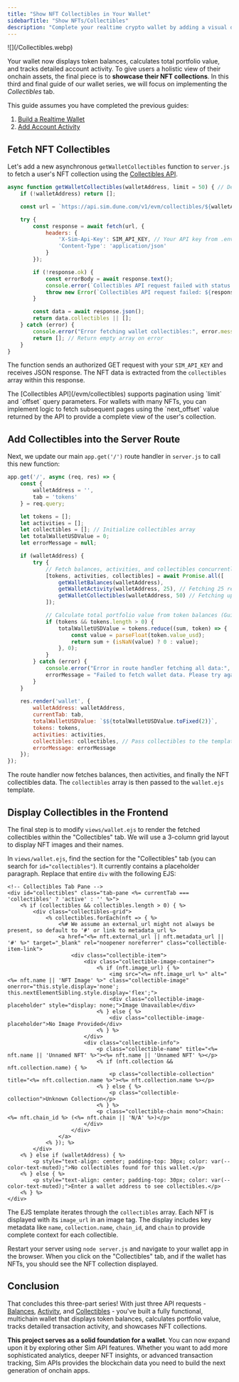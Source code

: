 ```yaml
---
title: "Show NFT Collectibles in Your Wallet"
sidebarTitle: "Show NFTs/Collectibles"
description: "Complete your realtime crypto wallet by adding a visual display of a user's NFT collection."
---
```


<Frame caption="The user's full NFT collection, with artwork and details, displayed in the 'Collectibles' tab.">
  ![](/Collectibles.webp)
</Frame>

Your wallet now displays token balances, calculates total portfolio value, and tracks detailed account activity.
To give users a holistic view of their onchain assets, the final piece is to **showcase their NFT collections**.
In this third and final guide of our wallet series, we will focus on implementing the _Collectibles_ tab.

<Note>
  This guide assumes you have completed the previous guides:

  1. [Build a Realtime Wallet](/evm/build-a-realtime-wallet)
  2. [Add Account Activity](/evm/add-account-activity)
</Note>

## Fetch NFT Collectibles

Let's add a new asynchronous `getWalletCollectibles` function to `server.js` to fetch a user's NFT collection using the [Collectibles API](/evm/collectibles).

```javascript server.js (getWalletCollectibles) {4}
async function getWalletCollectibles(walletAddress, limit = 50) { // Default to fetching up to 50 collectibles
    if (!walletAddress) return [];

    const url = `https://api.sim.dune.com/v1/evm/collectibles/${walletAddress}?limit=${limit}`;

    try {
        const response = await fetch(url, {
            headers: {
                'X-Sim-Api-Key': SIM_API_KEY, // Your API key from .env
                'Content-Type': 'application/json'
            }
        });

        if (!response.ok) {
            const errorBody = await response.text();
            console.error(`Collectibles API request failed with status ${response.status}: ${response.statusText}`, errorBody);
            throw new Error(`Collectibles API request failed: ${response.statusText}`);
        }

        const data = await response.json();
        return data.collectibles || []; 
    } catch (error) {
        console.error("Error fetching wallet collectibles:", error.message);
        return []; // Return empty array on error
    }
}
```

The function sends an authorized GET request with your `SIM_API_KEY` and receives JSON response.
The NFT data is extracted from the `collectibles` array within this response.

<Note>
  The [Collectibles API](/evm/collectibles) supports pagination using `limit` and `offset` query parameters.
  For wallets with many NFTs, you can implement logic to fetch subsequent pages using the `next_offset` value returned by the API to provide a complete view of the user's collection.
</Note>

## Add Collectibles into the Server Route

Next, we update our main `app.get('/')` route handler in `server.js` to call this new function:

```javascript server.js (app.get('/') updated for collectibles) {16, 19, 41}
app.get('/', async (req, res) => {
    const { 
        walletAddress = '',
        tab = 'tokens'
    } = req.query;

    let tokens = [];
    let activities = [];
    let collectibles = []; // Initialize collectibles array
    let totalWalletUSDValue = 0;
    let errorMessage = null;

    if (walletAddress) {
        try {
            // Fetch balances, activities, and collectibles concurrently for better performance
            [tokens, activities, collectibles] = await Promise.all([
                getWalletBalances(walletAddress),
                getWalletActivity(walletAddress, 25), // Fetching 25 recent activities
                getWalletCollectibles(walletAddress, 50) // Fetching up to 50 collectibles
            ]);

            // Calculate total portfolio value from token balances (Guide 1)
            if (tokens && tokens.length > 0) {
                totalWalletUSDValue = tokens.reduce((sum, token) => {
                    const value = parseFloat(token.value_usd);
                    return sum + (isNaN(value) ? 0 : value);
                }, 0);
            }
        } catch (error) {
            console.error("Error in route handler fetching all data:", error);
            errorMessage = "Failed to fetch wallet data. Please try again.";
        }
    }
    
    res.render('wallet', {
        walletAddress: walletAddress,
        currentTab: tab,
        totalWalletUSDValue: `$${totalWalletUSDValue.toFixed(2)}`,
        tokens: tokens,
        activities: activities,
        collectibles: collectibles, // Pass collectibles to the template
        errorMessage: errorMessage
    });
});
```

The route handler now fetches balances, then activities, and finally the NFT collectibles data.
The `collectibles` array is then passed to the `wallet.ejs` template.

## Display Collectibles in the Frontend

The final step is to modify `views/wallet.ejs` to render the fetched collectibles within the "Collectibles" tab.
We will use a 3-column grid layout to display NFT images and their names.

In `views/wallet.ejs`, find the section for the "Collectibles" tab (you can search for `id="collectibles"`).
It currently contains a placeholder paragraph.
Replace that entire `div` with the following EJS:

```ejs views/wallet.ejs (Collectibles tab content) [expandable]
<!-- Collectibles Tab Pane -->
<div id="collectibles" class="tab-pane <%= currentTab === 'collectibles' ? 'active' : '' %>">
    <% if (collectibles && collectibles.length > 0) { %>
        <div class="collectibles-grid">
            <% collectibles.forEach(nft => { %>
                <%# We assume an external_url might not always be present, so default to '#' or link to metadata_url %>
                <a href="<%= nft.external_url || nft.metadata_url || '#' %>" target="_blank" rel="noopener noreferrer" class="collectible-item-link">
                    <div class="collectible-item">
                        <div class="collectible-image-container">
                            <% if (nft.image_url) { %>
                                <img src="<%= nft.image_url %>" alt="<%= nft.name || 'NFT Image' %>" class="collectible-image" onerror="this.style.display='none'; this.nextElementSibling.style.display='flex';">
                                <div class="collectible-image-placeholder" style="display: none;">Image Unavailable</div>
                            <% } else { %>
                                <div class="collectible-image-placeholder">No Image Provided</div>
                            <% } %>
                        </div>
                        <div class="collectible-info">
                            <p class="collectible-name" title="<%= nft.name || 'Unnamed NFT' %>"><%= nft.name || 'Unnamed NFT' %></p>
                            <% if (nft.collection && nft.collection.name) { %>
                                <p class="collectible-collection" title="<%= nft.collection.name %>"><%= nft.collection.name %></p>
                            <% } else { %>
                                <p class="collectible-collection">Unknown Collection</p>
                            <% } %>
                            <p class="collectible-chain mono">Chain: <%= nft.chain_id %> (<%= nft.chain || 'N/A' %>)</p>
                        </div>
                    </div>
                </a>
            <% }); %>
        </div>
    <% } else if (walletAddress) { %>
        <p style="text-align: center; padding-top: 30px; color: var(--color-text-muted);">No collectibles found for this wallet.</p>
    <% } else { %>
        <p style="text-align: center; padding-top: 30px; color: var(--color-text-muted);">Enter a wallet address to see collectibles.</p>
    <% } %>
</div>
```

The EJS template iterates through the `collectibles` array.
Each NFT is displayed with its `image_url` in an image tag.
The display includes key metadata like `name`, `collection.name`, `chain_id`, and `chain` to provide complete context for each collectible.

Restart your server using `node server.js` and navigate to your wallet app in the browser.
When you click on the "Collectibles" tab, and if the wallet has NFTs, you should see the NFT collection displayed.

## Conclusion

That concludes this three-part series\!
With just three API requests - [Balances](/evm/balances), [Activity](/evm/activity), and [Collectibles](/evm/collectibles) - you've built a fully functional, multichain wallet that displays token balances, calculates portfolio value, tracks detailed transaction activity, and showcases NFT collections.

**This project serves as a solid foundation for a wallet**.
You can now expand upon it by exploring other Sim API features.
Whether you want to add more sophisticated analytics, deeper NFT insights, or advanced transaction tracking, Sim APIs provides the blockchain data you need to build the next generation of onchain apps.